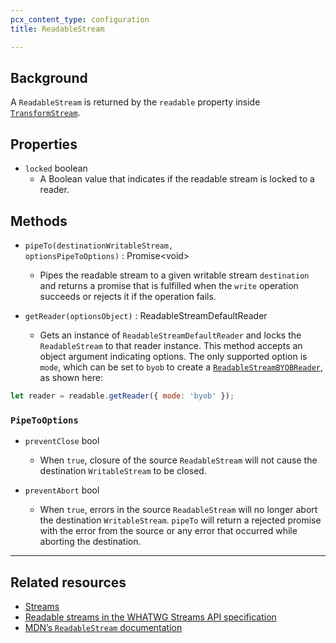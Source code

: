 ```yaml
---
pcx_content_type: configuration
title: ReadableStream

---
```


## Background

A `ReadableStream` is returned by the `readable` property inside [`TransformStream`](/workers/runtime-apis/streams/transformstream/).

## Properties



* `locked` boolean
  * A Boolean value that indicates if the readable stream is locked to a reader.



## Methods



* <code>pipeTo(destinationWritableStream, optionsPipeToOptions)</code> : Promise\<void>

  * Pipes the readable stream to a given writable stream `destination` and returns a promise that is fulfilled when the `write` operation succeeds or rejects it if the operation fails.

* <code>getReader(optionsObject)</code> : ReadableStreamDefaultReader

  * Gets an instance of `ReadableStreamDefaultReader` and locks the `ReadableStream` to that reader instance. This method accepts an object argument indicating options. The only supported option is `mode`, which can be set to `byob` to create a [`ReadableStreamBYOBReader`](/workers/runtime-apis/streams/readablestreambyobreader/), as shown here:

```js
let reader = readable.getReader({ mode: 'byob' });
```



### `PipeToOptions`



* `preventClose` bool

  * When `true`, closure of the source `ReadableStream` will not cause the destination `WritableStream` to be closed.

* `preventAbort` bool

  * When `true`, errors in the source `ReadableStream` will no longer abort the destination `WritableStream`. `pipeTo` will return a rejected promise with the error from the source or any error that occurred while aborting the destination.

***

## Related resources

* [Streams](/workers/runtime-apis/streams/)
* [Readable streams in the WHATWG Streams API specification](https://streams.spec.whatwg.org/#rs-model)
* [MDN’s `ReadableStream` documentation](https://developer.mozilla.org/en-US/docs/Web/API/ReadableStream)
